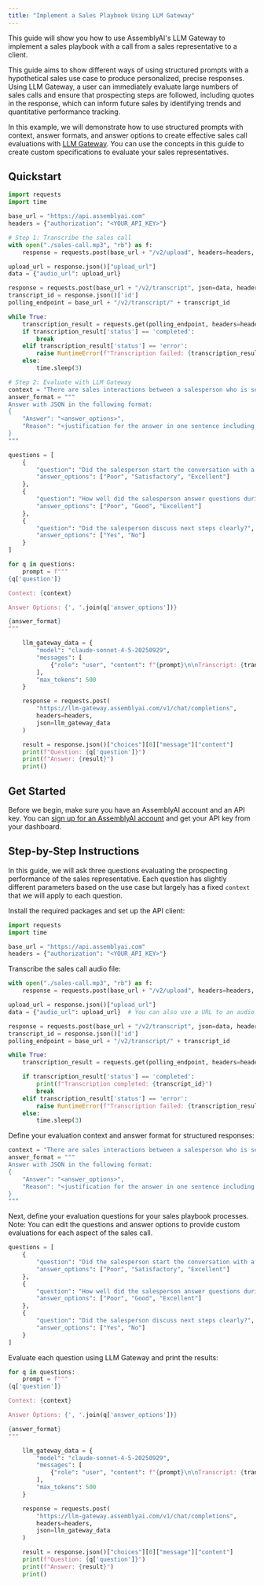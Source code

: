 ```yaml
---
title: "Implement a Sales Playbook Using LLM Gateway"
---
```


This guide will show you how to use AssemblyAI's LLM Gateway to implement a sales playbook with a call from a sales representative to a client.

This guide aims to show different ways of using structured prompts with a hypothetical sales use case to produce personalized, precise responses. Using LLM Gateway, a user can immediately evaluate large numbers of sales calls and ensure that prospecting steps are followed, including quotes in the response, which can inform future sales by identifying trends and quantitative performance tracking.

In this example, we will demonstrate how to use structured prompts with context, answer formats, and answer options to create effective sales call evaluations with [LLM Gateway](/docs/llm-gateway/overview). You can use the concepts in this guide to create custom specifications to evaluate your sales representatives.

## Quickstart

```python
import requests
import time

base_url = "https://api.assemblyai.com"
headers = {"authorization": "<YOUR_API_KEY>"}

# Step 1: Transcribe the sales call
with open("./sales-call.mp3", "rb") as f:
    response = requests.post(base_url + "/v2/upload", headers=headers, data=f)

upload_url = response.json()["upload_url"]
data = {"audio_url": upload_url}

response = requests.post(base_url + "/v2/transcript", json=data, headers=headers)
transcript_id = response.json()['id']
polling_endpoint = base_url + "/v2/transcript/" + transcript_id

while True:
    transcription_result = requests.get(polling_endpoint, headers=headers).json()
    if transcription_result['status'] == 'completed':
        break
    elif transcription_result['status'] == 'error':
        raise RuntimeError(f"Transcription failed: {transcription_result['error']}")
    else:
        time.sleep(3)

# Step 2: Evaluate with LLM Gateway
context = "There are sales interactions between a salesperson who is selling an internet plan to customers who are warm leads."
answer_format = """
Answer with JSON in the following format:
{
    "Answer": "<answer_options>",
    "Reason": "<justification for the answer in one sentence including quotes>"
}
"""

questions = [
    {
        "question": "Did the salesperson start the conversation with a professional greeting?",
        "answer_options": ["Poor", "Satisfactory", "Excellent"]
    },
    {
        "question": "How well did the salesperson answer questions during the call?",
        "answer_options": ["Poor", "Good", "Excellent"]
    },
    {
        "question": "Did the salesperson discuss next steps clearly?",
        "answer_options": ["Yes", "No"]
    }
]

for q in questions:
    prompt = f"""
{q['question']}

Context: {context}

Answer Options: {', '.join(q['answer_options'])}

{answer_format}
"""

    llm_gateway_data = {
        "model": "claude-sonnet-4-5-20250929",
        "messages": [
            {"role": "user", "content": f"{prompt}\n\nTranscript: {transcription_result['text']}"}
        ],
        "max_tokens": 500
    }

    response = requests.post(
        "https://llm-gateway.assemblyai.com/v1/chat/completions",
        headers=headers,
        json=llm_gateway_data
    )

    result = response.json()["choices"][0]["message"]["content"]
    print(f"Question: {q['question']}")
    print(f"Answer: {result}")
    print()
```

## Get Started

Before we begin, make sure you have an AssemblyAI account and an API key. You can [sign up for an AssemblyAI account](https://www.assemblyai.com/app) and get your API key from your dashboard.

## Step-by-Step Instructions

In this guide, we will ask three questions evaluating the prospecting performance of the sales representative. Each question has slightly different parameters based on the use case but largely has a fixed `context` that we will apply to each question.

Install the required packages and set up the API client:

```python
import requests
import time

base_url = "https://api.assemblyai.com"
headers = {"authorization": "<YOUR_API_KEY>"}
```

Transcribe the sales call audio file:

```python
with open("./sales-call.mp3", "rb") as f:
    response = requests.post(base_url + "/v2/upload", headers=headers, data=f)

upload_url = response.json()["upload_url"]
data = {"audio_url": upload_url}  # You can also use a URL to an audio or video file on the web

response = requests.post(base_url + "/v2/transcript", json=data, headers=headers)
transcript_id = response.json()['id']
polling_endpoint = base_url + "/v2/transcript/" + transcript_id

while True:
    transcription_result = requests.get(polling_endpoint, headers=headers).json()

    if transcription_result['status'] == 'completed':
        print(f"Transcription completed: {transcript_id}")
        break
    elif transcription_result['status'] == 'error':
        raise RuntimeError(f"Transcription failed: {transcription_result['error']}")
    else:
        time.sleep(3)
```

Define your evaluation context and answer format for structured responses:

```python
context = "There are sales interactions between a salesperson who is selling an internet plan to customers who are warm leads."
answer_format = """
Answer with JSON in the following format:
{
    "Answer": "<answer_options>",
    "Reason": "<justification for the answer in one sentence including quotes>"
}
"""
```

Next, define your evaluation questions for your sales playbook processes. Note: You can edit the questions and answer options to provide custom evaluations for each aspect of the sales call.

```python
questions = [
    {
        "question": "Did the salesperson start the conversation with a professional greeting?",
        "answer_options": ["Poor", "Satisfactory", "Excellent"]
    },
    {
        "question": "How well did the salesperson answer questions during the call?",
        "answer_options": ["Poor", "Good", "Excellent"]
    },
    {
        "question": "Did the salesperson discuss next steps clearly?",
        "answer_options": ["Yes", "No"]
    }
]
```

Evaluate each question using LLM Gateway and print the results:

```python
for q in questions:
    prompt = f"""
{q['question']}

Context: {context}

Answer Options: {', '.join(q['answer_options'])}

{answer_format}
"""

    llm_gateway_data = {
        "model": "claude-sonnet-4-5-20250929",
        "messages": [
            {"role": "user", "content": f"{prompt}\n\nTranscript: {transcription_result['text']}"}
        ],
        "max_tokens": 500
    }

    response = requests.post(
        "https://llm-gateway.assemblyai.com/v1/chat/completions",
        headers=headers,
        json=llm_gateway_data
    )

    result = response.json()["choices"][0]["message"]["content"]
    print(f"Question: {q['question']}")
    print(f"Answer: {result}")
    print()
```
